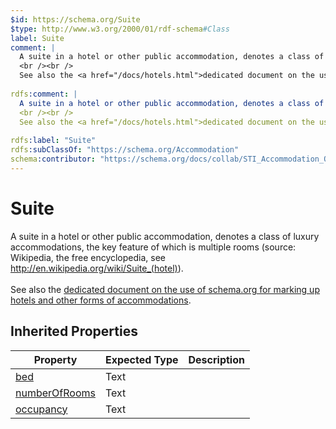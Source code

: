 ```yaml
---
$id: https://schema.org/Suite
$type: http://www.w3.org/2000/01/rdf-schema#Class
label: Suite
comment: |
  A suite in a hotel or other public accommodation, denotes a class of luxury accommodations, the key feature of which is multiple rooms (source: Wikipedia, the free encyclopedia, see <a href="http://en.wikipedia.org/wiki/Suite_(hotel)">http://en.wikipedia.org/wiki/Suite_(hotel)</a>).
  <br /><br />
  See also the <a href="/docs/hotels.html">dedicated document on the use of schema.org for marking up hotels and other forms of accommodations</a>.
  
rdfs:comment: |
  A suite in a hotel or other public accommodation, denotes a class of luxury accommodations, the key feature of which is multiple rooms (source: Wikipedia, the free encyclopedia, see <a href="http://en.wikipedia.org/wiki/Suite_(hotel)">http://en.wikipedia.org/wiki/Suite_(hotel)</a>).
  <br /><br />
  See also the <a href="/docs/hotels.html">dedicated document on the use of schema.org for marking up hotels and other forms of accommodations</a>.
  
rdfs:label: "Suite"
rdfs:subClassOf: "https://schema.org/Accommodation"
schema:contributor: "https://schema.org/docs/collab/STI_Accommodation_Ontology"
---
```


# Suite

A suite in a hotel or other public accommodation, denotes a class of luxury accommodations, the key feature of which is multiple rooms (source: Wikipedia, the free encyclopedia, see <a href="http://en.wikipedia.org/wiki/Suite_(hotel)">http://en.wikipedia.org/wiki/Suite_(hotel)</a>).
<br /><br />
See also the <a href="/docs/hotels.html">dedicated document on the use of schema.org for marking up hotels and other forms of accommodations</a>.


## Inherited Properties

| Property | Expected Type | Description |
| --- | --- | --- |
| [bed](https://schema.org/bed) | Text |  |
| [numberOfRooms](https://schema.org/numberOfRooms) | Text |  |
| [occupancy](https://schema.org/occupancy) | Text |  |
